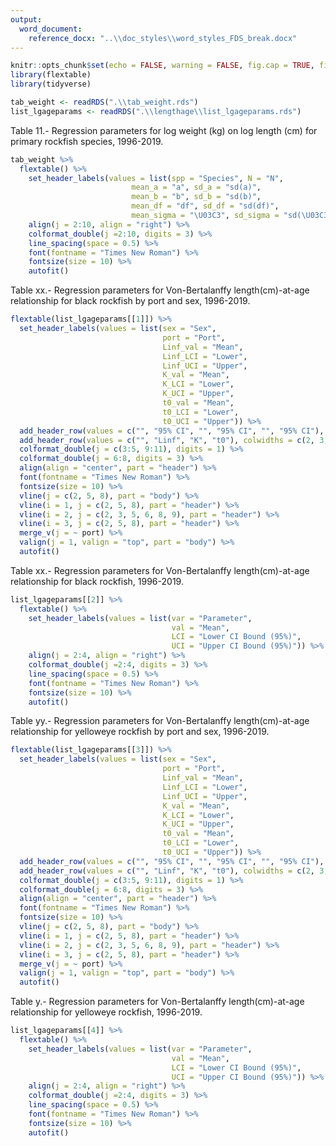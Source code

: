 ```yaml
---
output: 
  word_document:
    reference_docx: "..\\doc_styles\\word_styles_FDS_break.docx"
---
```


```r
knitr::opts_chunk$set(echo = FALSE, warning = FALSE, fig.cap = TRUE, fig.align = 'center')
library(flextable)
library(tidyverse)

tab_weight <- readRDS(".\\tab_weight.rds")
list_lgageparams <- readRDS(".\\lengthage\\list_lgageparams.rds")
```

#########
Table 11.- Regression parameters for log weight (kg) on log length (cm) for primary rockfish species, 1996-2019.
```r
tab_weight %>%
  flextable() %>%
    set_header_labels(values = list(spp = "Species", N = "N", 
                           mean_a = "a", sd_a = "sd(a)", 
                           mean_b = "b", sd_b = "sd(b)", 
                           mean_df = "df", sd_df = "sd(df)", 
                           mean_sigma = "\U03C3", sd_sigma = "sd(\U03C3)")) %>%
    align(j = 2:10, align = "right") %>%
    colformat_double(j =2:10, digits = 3) %>%
    line_spacing(space = 0.5) %>%
    font(fontname = "Times New Roman") %>%
    fontsize(size = 10) %>%
    autofit()
```

\newpage

#########
Table xx.- Regression parameters for Von-Bertalanffy length(cm)-at-age relationship for black rockfish by port and sex, 1996-2019.
```r
flextable(list_lgageparams[[1]]) %>%
  set_header_labels(values = list(sex = "Sex",
                                  port = "Port", 
                                  Linf_val = "Mean", 
                                  Linf_LCI = "Lower", 
                                  Linf_UCI = "Upper", 
                                  K_val = "Mean", 
                                  K_LCI = "Lower", 
                                  K_UCI = "Upper", 
                                  t0_val = "Mean", 
                                  t0_LCI = "Lower", 
                                  t0_UCI = "Upper")) %>%
  add_header_row(values = c("", "95% CI", "", "95% CI", "", "95% CI"), colwidths = c(3, 2, 1, 2, 1, 2)) %>%
  add_header_row(values = c("", "Linf", "K", "t0"), colwidths = c(2, 3, 3, 3)) %>%
  colformat_double(j = c(3:5, 9:11), digits = 1) %>%
  colformat_double(j = 6:8, digits = 3) %>%
  align(align = "center", part = "header") %>%
  font(fontname = "Times New Roman") %>%
  fontsize(size = 10) %>%
  vline(j = c(2, 5, 8), part = "body") %>%
  vline(i = 1, j = c(2, 5, 8), part = "header") %>%
  vline(i = 2, j = c(2, 3, 5, 6, 8, 9), part = "header") %>%
  vline(i = 3, j = c(2, 5, 8), part = "header") %>%
  merge_v(j = ~ port) %>%
  valign(j = 1, valign = "top", part = "body") %>%
  autofit()
```
 
\newpage
 
Table xx.- Regression parameters for Von-Bertalanffy length(cm)-at-age relationship for black rockfish, 1996-2019.
```r
list_lgageparams[[2]] %>%
  flextable() %>%
    set_header_labels(values = list(var = "Parameter", 
                                    val = "Mean", 
                                    LCI = "Lower CI Bound (95%)", 
                                    UCI = "Upper CI Bound (95%)")) %>%
    align(j = 2:4, align = "right") %>%
    colformat_double(j =2:4, digits = 3) %>%
    line_spacing(space = 0.5) %>%
    font(fontname = "Times New Roman") %>%
    fontsize(size = 10) %>%
    autofit()
```

\newpage

#########
Table yy.- Regression parameters for Von-Bertalanffy length(cm)-at-age relationship for yelloweye rockfish by port and sex, 1996-2019.
```r
flextable(list_lgageparams[[3]]) %>%
  set_header_labels(values = list(sex = "Sex",
                                  port = "Port", 
                                  Linf_val = "Mean", 
                                  Linf_LCI = "Lower", 
                                  Linf_UCI = "Upper", 
                                  K_val = "Mean", 
                                  K_LCI = "Lower", 
                                  K_UCI = "Upper", 
                                  t0_val = "Mean", 
                                  t0_LCI = "Lower", 
                                  t0_UCI = "Upper")) %>%
  add_header_row(values = c("", "95% CI", "", "95% CI", "", "95% CI"), colwidths = c(3, 2, 1, 2, 1, 2)) %>%
  add_header_row(values = c("", "Linf", "K", "t0"), colwidths = c(2, 3, 3, 3)) %>%
  colformat_double(j = c(3:5, 9:11), digits = 1) %>%
  colformat_double(j = 6:8, digits = 3) %>%
  align(align = "center", part = "header") %>%
  font(fontname = "Times New Roman") %>%
  fontsize(size = 10) %>%
  vline(j = c(2, 5, 8), part = "body") %>%
  vline(i = 1, j = c(2, 5, 8), part = "header") %>%
  vline(i = 2, j = c(2, 3, 5, 6, 8, 9), part = "header") %>%
  vline(i = 3, j = c(2, 5, 8), part = "header") %>%
  merge_v(j = ~ port) %>%
  valign(j = 1, valign = "top", part = "body") %>%
  autofit()
```
 
\newpage
 
Table y.- Regression parameters for Von-Bertalanffy length(cm)-at-age relationship for yelloweye rockfish, 1996-2019.
```r
list_lgageparams[[4]] %>%
  flextable() %>%
    set_header_labels(values = list(var = "Parameter", 
                                    val = "Mean", 
                                    LCI = "Lower CI Bound (95%)", 
                                    UCI = "Upper CI Bound (95%)")) %>%
    align(j = 2:4, align = "right") %>%
    colformat_double(j =2:4, digits = 3) %>%
    line_spacing(space = 0.5) %>%
    font(fontname = "Times New Roman") %>%
    fontsize(size = 10) %>%
    autofit()
```